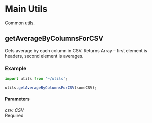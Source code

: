 <Meta title="Utils/Main/getAverageByColumnsForCSV" />

# Main Utils

Common utils.

## getAverageByColumnsForCSV

Gets average by each column in CSV. Returns Array – first element is headers, second element is averages.

### Example

```javascript
import utils from '~/utils';

utils.getAverageByColumnsForCSV(someCSV);
```

#### Parameters

<div class="param">
  <div class="code-block small">
    <i>csv: CSV</i>
  </div>
  <div class="chip">Required</div>
</div>
